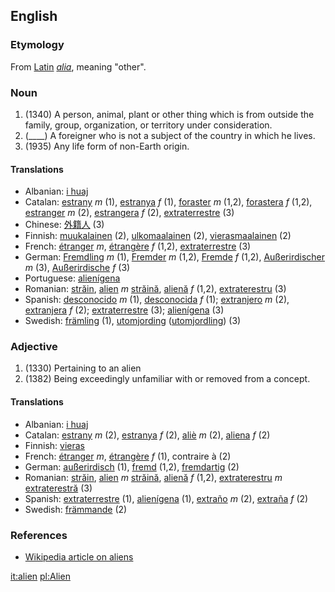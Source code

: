 ==English==

===Etymology===
From [[Latin]] ''[[alia]]'', meaning "other".

===Noun===
#(1340) A person, animal, plant or other thing which is from outside the family, group, organization, or territory under consideration.
#(____) A foreigner who is not a subject of the country in which he lives.
#(1935) Any life form of non-Earth origin.

====Translations====
*Albanian: [[i huaj]]
*Catalan: [[estrany]] ''m'' (1), [[estranya]] ''f'' (1), [[foraster]] ''m'' (1,2), [[forastera]] ''f'' (1,2), [[estranger]] ''m'' (2), [[estrangera]] ''f'' (2), [[extraterrestre]] (3)
*Chinese: [[外籍人]] (3)
*Finnish: [[muukalainen]] (2), [[ulkomaalainen]] (2), [[vierasmaalainen]] (2)
*French: [[étranger]] ''m'', [[étrangère]] ''f'' (1,2), [[extraterrestre]] (3)
*German: [[Fremdling]] ''m'' (1), [[Fremder]] ''m'' (1,2), [[Fremde]] ''f'' (1,2), [[Außerirdischer]] ''m'' (3), [[Außerirdische]] ''f'' (3)
*Portuguese: [[alienígena]]
*Romanian: [[străin]], [[alien]] ''m'' [[străină]], [[alienă]] ''f'' (1,2), [[extraterestru]] (3)
*Spanish: [[desconocido]] ''m'' (1), [[desconocida]] ''f'' (1); [[extranjero]] ''m'' (2), [[extranjera]] ''f'' (2); [[extraterrestre]] (3); [[alienígena]] (3)
*Swedish: [[främling]] (1), [[utomjording]] ([[utomjordling]]) (3)

===Adjective===
#(1330) Pertaining to an alien
#(1382) Being exceedingly unfamiliar with or removed from a concept.

====Translations====
*Albanian: [[i huaj]]
*Catalan: [[estrany]] ''m'' (2), [[estranya]] ''f'' (2), [[aliè]] ''m'' (2), [[aliena]] ''f'' (2)
*Finnish: [[vieras]]
*French: [[étranger]] ''m'', [[étrangère]] ''f'' (1), contraire à (2)
*German: [[außerirdisch]] (1), [[fremd]] (1,2), [[fremdartig]] (2)
*Romanian: [[străin]], [[alien]] ''m'' [[străină]], [[alienă]] ''f'' (1,2), [[extraterestru]] ''m'' [[extraterestră]] (3)
*Spanish: [[extraterrestre]] (1), [[alienígena]] (1), [[extraño]] ''m'' (2), [[extraña]] ''f'' (2)
*Swedish: [[främmande]] (2)

===References===
* [[w:Alien|Wikipedia article on aliens]]

[[it:alien]]
[[pl:Alien]]